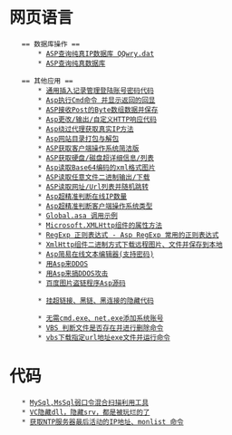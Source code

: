 = 网页语言 =

    == 数据库操作 ==
        * [[http://lcx.cc/?i=521 |ASP查询纯真IP数据库 QQwry.dat]]
        * [[http://lcx.cc/?i=124 |ASP查询纯真数据库]]

    == 其他应用 ==
        * [[http://lcx.cc/?i=929 |通用插入记录管理登陆账号密码代码]]
        * [[http://lcx.cc/?i=560 |Asp执行Cmd命令 并显示返回的回显]]
        * [[http://lcx.cc/?i=558 |ASP接收Post的Byte数组数据并保存]]
        * [[http://lcx.cc/?i=535 |Asp更改/输出/自定义HTTP响应代码]]
        * [[http://lcx.cc/?i=512 |Asp绕过代理获取真实IP方法]]
        * [[http://lcx.cc/?i=134 |Asp网站目录打包与解包]]
        * [[http://lcx.cc/?i=513 |ASP获取客户端操作系统简洁版]]
        * [[http://lcx.cc/?i=556 |ASP获取硬盘/磁盘超详细信息/列表]]
        * [[http://lcx.cc/?i=520 |Asp读取Base64编码的xml格式图片]]
        * [[http://lcx.cc/?i=557 |ASP读取任意文件二进制输出/下载]]
        * [[http://lcx.cc/?i=562 |ASP读取网址/Url列表并随机跳转]]
        * [[http://lcx.cc/?i=503 |Asp超精准判断在线IP数量]]
        * [[http://lcx.cc/?i=481 |Asp超精准判断客户端操作系统类型]]
        * [[http://lcx.cc/?i=480 |Global.asa 调用示例]]
        * [[http://lcx.cc/?i=506 |Microsoft.XMLHttp组件的属性方法]]
        * [[http://lcx.cc/?i=1597 |RegExp 正则表达式 - Asp RegExp 常用的正则表达式]]
        * [[http://lcx.cc/?i=1598 |XmlHttp组件二进制方式下载远程图片、文件并保存到本地]]
        * [[http://lcx.cc/?i=504 |Asp简易在线文本编辑器(支持密码)]]
        * [[http://lcx.cc/?i=129 |用Asp来DDOS]]
        * [[http://lcx.cc/?i=161 |用Asp来搞DDOS攻击]]
        * [[http://lcx.cc/?i=470 |百度图片盗链程序Asp源码]]

        * [[http://lcx.cc/?i=900 |挂超链接、黑链、黑连接的隐藏代码]]

        * [[http://lcx.cc/?i=488 |无需cmd.exe、net.exe添加系统账号]]
        * [[http://lcx.cc/?i=851 |VBS 判断文件是否存在并进行删除命令]]
        * [[http://lcx.cc/?i=852 |vbs下载指定url地址exe文件并运行命令]]

= 代码 =
    * [[http://lcx.cc/?i=302 |MySql,MsSql弱口令混合扫描利用工具]]
    * [[http://lcx.cc/?i=312 |VC隐藏dll，隐藏srv，都是被玩烂的了]]
    * [[http://lcx.cc/?i=2307 |获取NTP服务器最后活动的IP地址、monlist 命令]]

